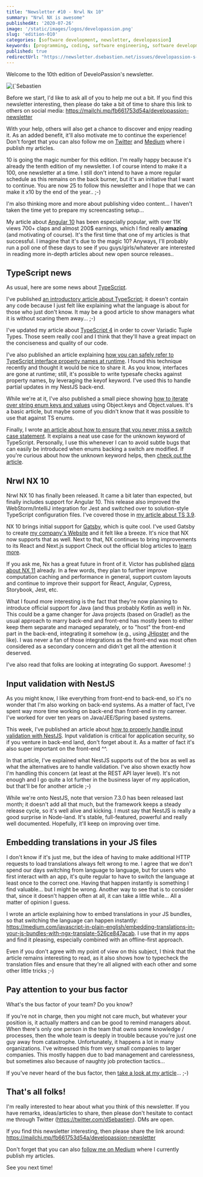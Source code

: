 ```yaml
---
title: "Newsletter #10 - Nrwl Nx 10"
summary: "Nrwl NX is awesome"
publishedAt: '2020-07-26'
image: '/static/images/logos/developassion.png'
slug: 'edition-010'
categories: [software development, newsletter, developassion]
keywords: [programming, coding, software engineering, software development, it, newsletter]
published: true
redirectUrl: "https://newsletter.dsebastien.net/issues/developassion-s-newsletter-10-nrwl-nx-10-763954"
---
```


Welcome to the 10th edition of DeveloPassion's newsletter.

<BlogPostCenteredContent>
  <Image
    alt={`Sebastien Dubois's Newsletter`}
    src={`/static/images/logos/developassion.png`}
    width={480}
    height={270}
    priority
  />
</BlogPostCenteredContent>

Before we start, I'd like to ask all of you to help me out a bit. If you find this newsletter interesting, then please do take a bit of time to share this link to others on social media: https://mailchi.mp/fb661753d54a/developassion-newsletter

With your help, others will also get a chance to discover and enjoy reading it. As an added benefit, it'll also motivate me to continue the experience! Don't forget that you can also follow me on <a href="https://dsebastien.medium.com" rel="noopener">Twitter</a> and <a href="https://dsebastien.medium.com" rel="noopener">Medium</a> where i publish my articles.

10 is going the magic number for this edition. I'm really happy because it's already the tenth edition of my newsletter. I of course intend to make it a 100, one newsletter at a time. I still don't intend to have a more regular schedule as this remains on the back burner, but it's an initiative that I want to continue. You are now 25 to follow this newsletter and I hope that we can make it x10 by the end of the year.. ;-)

I'm also thinking more and more about publishing video content... I haven't taken the time yet to prepare my screencasting setup...

My article about <a href="https://medium.com/javascript-in-plain-english/angular-10-in-depth-a48a3a7dd1a7" rel="noopener">Angular 10</a> has been especially popular, with over 11K views 700+ claps and almost 200$ earnings, which I find really <b>amazing</b> (and motivating of course). It's the first time that one of my articles is that successful. I imagine that it's due to the magic 10? Anyways, I'll probably run a poll one of these days to see if you guys/girls/whatever are interested in reading more in-depth articles about new open source releases..

## TypeScript news

As usual, here are some news about <a href="https://www.amazon.com/gp/product/B081FB89BL?tag=dsebastien00-20" rel="noopener">TypeScript</a>.

I've published <a href="https://medium.com/javascript-in-plain-english/typescript-in-a-few-words-d9f24647ee49" rel="noopener">an introductory article about TypeScript</a>; it doesn't contain any code because I just felt like explaining what the language is about for those who just don't know. It may be a good article to show managers what it is without scaring them away... ;-)

I've updated my article about <a href="https://medium.com/javascript-in-plain-english/whats-new-with-typescript-4-0-beta-a2e674846ef3" rel="noopener">TypeScript 4</a> in order to cover Variadic Tuple Types. Those seem really cool and I think that they'll have a great impact on the conciseness and quality of our code.

I've also published an article explaining <a href="https://medium.com/@dSebastien/typesafe-checks-against-typescript-interface-property-names-at-runtime-ef2f953a7b6d" rel="noopener">how you can safely refer to TypeScript interface property names at runtime</a>. I found this technique recently and thought it would be nice to share it. As you know, interfaces are gone at runtime; still, it's possible to write typesafe checks against property names, by leveraging the keyof keyword. I've used this to handle partial updates in my NestJS back-end.

While we're at it, I've also published a small piece showing <a href="https://medium.com/javascript-in-plain-english/iterating-on-a-typescript-string-enum-45f7e36b015b" rel="noopener">how to iterate over string enum keys and values</a> using Object.keys and Object.values. It's a basic article, but maybe some of you didn't know that it was possible to use that against TS enums.

Finally, I wrote <a href="https://medium.com/javascript-in-plain-english/never-miss-a-switch-case-with-typescript-684bf5d0e1d1" rel="noopener">an article about how to ensure that you never miss a switch case statement</a>. It explains a neat use case for the unknown keyword of TypeScript. Personally, I use this whenever I can to avoid subtle bugs that can easily be introduced when enums backing a switch are modified. If you're curious about how the unknown keyword helps, then <a href="https://medium.com/javascript-in-plain-english/never-miss-a-switch-case-with-typescript-684bf5d0e1d1" rel="noopener">check out the article</a>.

## Nrwl NX 10

Nrwl NX 10 has finally been released. It came a bit later than expected, but finally includes support for Angular 10. This release also improved the WebStorm/IntelliJ integration for Jest and switched over to solution-style TypeScript configuration files. I've covered those in <a href="https://medium.com/@dSebastien/whats-new-with-typescript-3-9-9095ff9f68a5" rel="noopener">my article about TS 3.9</a>.

NX 10 brings initial support for <a href="https://www.gatsbyjs.org/" rel="noopener">Gatsby</a>, which is quite cool. I've used Gatsby to create <a href="https://www.developassion.be/" rel="noopener">my company's Website</a> and it felt like a breeze. It's nice that NX now supports that as well. Next to that, NX continues to bring improvements to its React and Next.js support Check out the official blog articles to <a href="https://blog.nrwl.io/more-customizable-workspaces-angular-10-support-better-webstorm-jest-integration-and-more-in-nx-c9b2bd967166" rel="noopener">learn more</a>.

If you ask me, Nx has a great future in front of it. Victor has published <a href="https://github.com/nrwl/nx/issues/3377" rel="noopener">plans about NX 11</a> already. In a few words, they plan to further improve computation caching and performance in general, support custom layouts and continue to improve their support for React, Angular, Cypress, Storybook, Jest, etc.

What I found more interesting is the fact that they're now planning to introduce official support for Java (and thus probably Kotlin as well) in Nx. This could be a game changer for Java projects (based on Gradle!) as the usual approach to marry back-end and front-end has mostly been to either keep them separate and managed separately, or to "host" the front-end part in the back-end, integrating it somehow (e.g., using <a href="https://www.jhipster.tech/" rel="noopener">JHipster</a> and the like). I was never a fan of those integrations as the front-end was most often considered as a secondary concern and didn't get all the attention it deserved.

I've also read that folks are looking at integrating Go support. Awesome! :)

## Input validation with NestJS

As you might know, I like everything from front-end to back-end, so it's no wonder that I'm also working on back-end systems. As a matter of fact, I've spent way more time working on back-end than front-end in my carreer. I've worked for over ten years on Java/JEE/Spring based systems.

This week, I've published an article about <a href="https://medium.com/@dSebastien/input-validation-with-nestjs-7184ba81af7e" rel="noopener">how to properly handle input validation with NestJS</a>. Input validation is critical for application security, so if you venture in back-end land, don't forget about it. As a matter of fact it's also super important on the front-end ^^.

In that article, I've explained what NestJS supports out of the box as well as what the alternatives are to handle validation. I've also shown exactly how I'm handling this concern (at least at the REST API layer level). It's not enough and I go quite a lot further in the business layer of my application, but that'll be for another article ;-)

While we're onto NestJS, note that version 7.3.0 has been released last month; it doesn't add all that much, but the framework keeps a steady release cycle, so it's well alive and kicking. I must say that NestJS is really a good surprise in Node-land. It's stable, full-featured, powerful and really well documented. Hopefully, it'll keep on improving over time.

## Embedding translations in your JS files

I don't know if it's just me, but the idea of having to make additional HTTP requests to load translations always felt wrong to me. I agree that we don't spend our days switching from language to language, but for users who first interact with an app, it's quite regular to have to switch the language at least once to the correct one. Having that happen instantly is something I find valuable... but I might be wrong. Another way to see that is to consider that, since it doesn't happen often at all, it can take a little while... All a matter of opinion I guess.

I wrote an article explaining how to embed translations in your JS bundles, so that switching the language can happen instantly: https://medium.com/javascript-in-plain-english/embedding-translations-in-your-js-bundles-with-ngx-translate-526ce847acab. I use that in my apps and find it pleasing, especially combined with an offline-first approach.

Even if you don't agree with my point of view on this subject, I think that the article remains interesting to read, as it also shows how to typecheck the translation files and ensure that they're all aligned with each other and some other little tricks ;-)

## Pay attention to your bus factor

What's the bus factor of your team? Do you know?


If you're not in charge, then you might not care much, but whatever your position is, it actually matters and can be good to remind managers about. When there's only one person in the team that owns some knowledge / processes, then the whole team is deeply in trouble because you're just one guy away from catastrophe. Unfortunately, it happens a lot in many organizations. I've witnessed this from very small companies to larger companies. This mostly happen due to bad management and carelessness, but sometimes also because of naughty job protection tactics...

If you've never heard of the bus factor, then <a href="https://medium.com/management-matters/whats-the-bus-factor-of-your-team-and-how-to-increase-it-8bdfb63361fc" rel="noopener">take a look at my article</a>... ;-)

## That's all folks!

I'm really interested to hear about what you think of this newsletter. If you have remarks, ideas/articles to share, then please don't hesitate to contact me through Twitter (https://twitter.com/dSebastien). DMs are open.

If you find this newsletter interesting, then please share the link around: https://mailchi.mp/fb661753d54a/developassion-newsletter

Don't forget that you can also <a href="https://dsebastien.medium.com" rel="noopener">follow me on Medium</a> where I currently publish my articles.

See you next time!

<BlogPostSignature />
